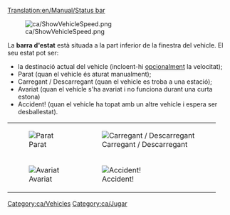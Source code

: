 [[Translation:en/Manual/Status bar]]

[[File:ca/ShowVehicleSpeed.png]]

La '''barra d'estat''' està situada a la part inferior de la finestra del vehicle. El seu estat pot ser:

* la destinació actual del vehicle (incloent-hi [[en/Paràmetres avançats/Interfície#Mostra la velocitat del vehicle a la barra d'estat|opcionalment]] la velocitat);
* Parat (quan el vehicle és aturat manualment);
* Carregant / Descarregant (quan el vehicle es troba a una estació);
* Avariat (quan el vehícle s'ha avariat i no funciona durant una curta estona)
* Accident! (quan el vehicle ha topat amb un altre vehicle i espera ser desballestat).
{|
| [[File:ca/Stopped.png|frame|none|Parat]]
| [[File:ca/Loading unloading.png|frame|none|Carregant / Descarregant]]
|-
| [[File:ca/Broken down.png|frame|none|Avariat]]
| [[File:ca/Crashed.png|frame|none|Accident!]]
|}
[[Category:ca/Vehicles]]
[[Category:ca/Jugar]]